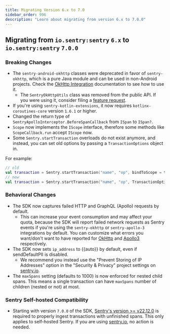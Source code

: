 ```yaml
---
title: Migrating Version 6.x to 7.0
sidebar_order: 996
description: "Learn about migrating from version 6.x to 7.0.0"
---
```


## Migrating from `io.sentry:sentry` `6.x` to `io.sentry:sentry` `7.0.0`

### Breaking Changes

- The `sentry-android-okhttp` classes were deprecated in favor of `sentry-okhttp`, which is a pure Java module and can be used in non-Android projects. Check the [OkHttp Integration](/platforms/java/performance/instrumentation/okhttp) documentation to see how to use it.
  - The `SentryOkHttpUtils` class was removed from the public API. If you were using it, consider filing a [feature request](https://github.com/getsentry/sentry-java/issues).
- If you're using `sentry-kotlin-extensions`, it now requires `kotlinx-coroutines-core` version `1.6.1` or higher.
- Changed the return type of `SentryApolloInterceptor.BeforeSpanCallback` from `ISpan` to `ISpan?`.
- `Scope` now implements the `IScope` interface, therefore some methods like `ScopeCallback.run` accept `IScope` now.
- Some `Sentry.startTransaction` overloads do not exist anymore, and instead, you can set old options by passing a `TransactionOptions` object in.

For example:

```kotlin
// old
val transaction = Sentry.startTransaction("name", "op", bindToScope = true)
// new
val transaction = Sentry.startTransaction("name", "op", TransactionOptions().apply { isBindToScope = true })
```

### Behavioral Changes

- The SDK now captures failed HTTP and GraphQL (Apollo) requests by default.
  - This can increase your event consumption and may affect your quota, because the SDK will report failed network requests as Sentry events if you're using the `sentry-okhttp` or `sentry-apollo-3` integrations by default. You can customize what errors you want/don't want to have reported for [OkHttp](/platforms/java/performance/instrumentation/okhttp/#http-client-errors) and [Apollo3](/platforms/java/performance/instrumentation/apollo3/#graphql-client-errors) respectively.
- The SDK now sets `ip_address` to {{auto}} by default, even if sendDefaultPII is disabled.
  - We recommend you instead use the "Prevent Storing of IP Addresses" option in the "Security & Privacy" project settings on [sentry.io](https://sentry.io/).
- The `maxSpans` setting (defaults to 1000) is now enforced for nested child spans. This means a single transaction can have `maxSpans` number of children (nested or not) at most.

### Sentry Self-hosted Compatibility

- Starting with version `7.0.0` of the SDK, [Sentry's version >= v22.12.0](https://github.com/getsentry/self-hosted/releases) is required to properly ingest transactions with unfinished spans. This only applies to self-hosted Sentry. If you are using [sentry.io](https://sentry.io), no action is needed.
